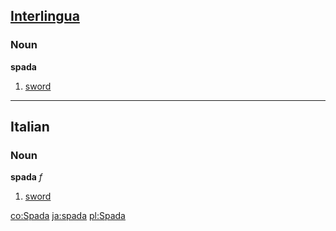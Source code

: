 ==[[Interlingua]]==
===Noun===
'''spada'''

# [[sword]]

----

==Italian==
===Noun===
'''spada''' ''f''

# [[sword]]

[[co:Spada]]
[[ja:spada]]
[[pl:Spada]]